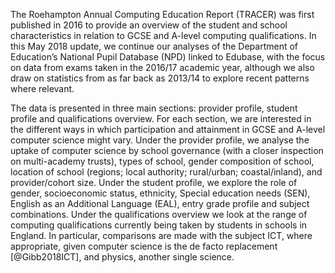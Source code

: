 
The Roehampton Annual Computing Education Report (TRACER) was first published in 2016 to provide an overview of the student and school characteristics in relation to GCSE and A-level computing qualifications. In this May 2018 update, we continue our analyses of the Department of Education's National Pupil Database (NPD) linked to Edubase, with the focus on data from exams taken in the 2016/17 academic year, although we also draw on statistics from as far back as 2013/14 to explore recent patterns where relevant.  
 
The data is presented in three main sections: provider profile, student profile and qualifications overview. For each section, we are interested in the different ways in which participation and attainment in GCSE and A-level computer science might vary. Under the provider profile, we analyse the uptake of computer science by school governance (with a closer inspection on multi-academy trusts), types of school, gender composition of school, location of school (regions; local authority; rural/urban; coastal/inland), and provider/cohort size. Under the student profile, we explore the role of gender, socioeconomic status, ethnicity, Special education needs (SEN), English as an Additional Language (EAL), entry grade profile and subject combinations. Under the qualifications overview we look at the range of computing qualifications currently being taken by students in schools in England. In particular, comparisons are made with the subject ICT, where appropriate, given computer science is the de facto replacement [@Gibb2018ICT], and physics, another single science.


